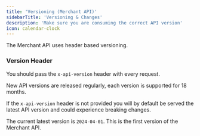 ```yaml
---
title: 'Versioning (Merchant API)'
sidebarTitle: 'Versioning & Changes'
description: 'Make sure you are consuming the correct API version'
icon: calendar-clock
---
```


The Merchant API uses header based versioning.

### Version Header

You should pass the `x-api-version` header with every request.

New API versions are released regularly, each version is supported for 18 months.

If the `x-api-version` header is not provided you will by default be served the latest API version and could
experience breaking changes.

The current latest version is `2024-04-01`. This is the first version of the Merchant API.

